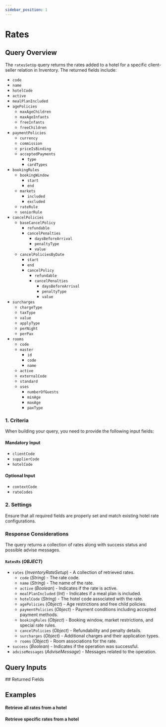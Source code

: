 ```yaml
---
sidebar_position: 1
---
```









































# Rates

## Query Overview

The `ratesSetUp` query returns the rates added to a hotel for a specific client-seller relation in Inventory. The returned fields include:

* `code`
* `name`
* `hotelCode`
* `active`
* `mealPlanIncluded`
* `agePolicies`
	* `maxAgeChildren`
	* `maxAgeInfants`
	* `freeInfants`
	* `freeChildren`
* `paymentPolicies`
	* `currency`
	* `commission`
	* `priceIsBinding`
	* `acceptedPayments`
		* `type`
		* `cardTypes`
* `bookingRules`
	* `bookingWindow`
		* `start`
		* `end`
	* `markets`
		* `included`
		* `excluded`
	* `rateRule`
	* `seniorRule`
* `cancelPolicies`
	* `baseCancelPolicy`
		* `refundable`
		* `cancelPenalties`
			* `daysBeforeArrival`
			* `penaltyType`
			* `value`
	* `cancelPoliciesByDate`
		* `start`
		* `end`
		* `cancelPolicy`
			* `refundable`
			* `cancelPenalties`
				* `daysBeforeArrival`
				* `penaltyType`
				* `value`
* `surcharges`
	* `chargeType`
	* `taxType`
	* `value`
	* `applyType`
	* `perNight`
	* `perPax`
* `rooms`
	* `code`
	* `master`
		* `id`
		* `code`
		* `name`
	* `active`
	* `externalCode`
	* `standard`
	* `uses`
		* `numberOfGuests`
		* `minAge`
		* `maxAge`
		* `paxType`

### 1. Criteria

When building your query, you need to provide the following input fields:

#### Mandatory Input
* `clientCode`
* `supplierCode`
* `hotelCode`

#### Optional Input
* `contextCode`
* `rateCodes`

### 2. Settings

Ensure that all required fields are properly set and match existing hotel rate configurations.

### Response Considerations

The query returns a collection of rates along with success status and possible advise messages.

#### `RatesRs` (*OBJECT*)
* `rates` (*InventoryRateSetup*) - A collection of retrieved rates.
  * `code` (*String*) - The rate code.
  * `name` (*String*) - The name of the rate.
  * `active` (*Boolean*) - Indicates if the rate is active.
  * `mealPlanIncluded` (*Int*) - Indicates if a meal plan is included.
  * `hotelCode` (*String*) - The hotel code associated with the rate.
  * `agePolicies` (*Object*) - Age restrictions and free child policies.
  * `paymentPolicies` (*Object*) - Payment conditions including accepted payment methods.
  * `bookingRules` (*Object*) - Booking window, market restrictions, and special rate rules.
  * `cancelPolicies` (*Object*) - Refundability and penalty details.
  * `surcharges` (*Object*) - Additional charges and their application types.
  * `rooms` (*Object*) - Room associations for the rate.
* `success` (*Boolean*) - Indicates if the operation was successful.
* `adviseMessages` (*AdviseMessage*) - Messages related to the operation.

## Query Inputs

<InventoryRatesSetupFilterInput />
## Returned Fields

<RatesRs />


## Examples

#### Retrieve all rates from a hotel

<GraphqlSample query={ratesSetUpQuery} variables={ratesSetUpVariables} />

#### Retrieve specific rates from a hotel

<GraphqlSample query={ratesSetUpQuery} variables={ratesSetUpByCodesVariables} />